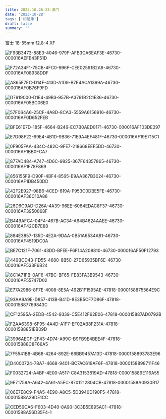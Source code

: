 ```yaml
---
title: 2023.10.26-28-澳门
date: '2023-10-28'
tags: ['相册簿']
draft: false
summary: ''
---
```


富士 18-55mm f2.8-4 XF

![F93B3473-88E3-4046-979F-AFB3CA6EAF3E-46730-000016AEFE43F51D](https://cdn.jsdelivr.net/gh/klaaay/pbed@main/uPic/F93B3473-88E3-4046-979F-AFB3CA6EAF3E-46730-000016AEFE43F51D.jpg)

![F72A34F1-75CB-4FC0-996F-CEE02591B2A9-46730-000016AF08938DDF](https://cdn.jsdelivr.net/gh/klaaay/pbed@main/uPic/F72A34F1-75CB-4FC0-996F-CEE02591B2A9-46730-000016AF08938DDF.jpg)

![A865F7EC-D14F-413D-A1D9-B7E4ACA1399A-46730-000016AF0B76F9FD](https://cdn.jsdelivr.net/gh/klaaay/pbed@main/uPic/A865F7EC-D14F-413D-A1D9-B7E4ACA1399A-46730-000016AF0B76F9FD.jpg)

![D7919000-D1E4-49B3-957B-A3791B2C1E36-46730-000016AF05BC06E0](https://cdn.jsdelivr.net/gh/klaaay/pbed@main/uPic/D7919000-D1E4-49B3-957B-A3791B2C1E36-46730-000016AF05BC06E0.jpg)

![57F064A6-25CF-4A8D-8CA3-5559A6156916-46730-000016AF0D652FEB](https://cdn.jsdelivr.net/gh/klaaay/pbed@main/uPic/57F064A6-25CF-4A8D-8CA3-5559A6156916-46730-000016AF0D652FEB.jpg)

![BFE61E7D-185F-4664-B246-EC7B0AED0171-46730-000016AF103DE397](https://cdn.jsdelivr.net/gh/klaaay/pbed@main/uPic/BFE61E7D-185F-4664-B246-EC7B0AED0171-46730-000016AF103DE397.jpg)

![E7D98F22-69E4-4B1D-9B36-71E9A4EF481F-46730-000016AF19E715C1](https://cdn.jsdelivr.net/gh/klaaay/pbed@main/uPic/E7D98F22-69E4-4B1D-9B36-71E9A4EF481F-46730-000016AF19E715C1.jpg)

![0F905FAA-434C-482C-9FE7-218668EEF5DD-46730-000016AF1BB0FCA7](https://cdn.jsdelivr.net/gh/klaaay/pbed@main/uPic/0F905FAA-434C-482C-9FE7-218668EEF5DD-46730-000016AF1BB0FCA7.jpg)

![877AD484-A747-4D6C-9825-367F64357865-46730-000016AF1F78F869](https://cdn.jsdelivr.net/gh/klaaay/pbed@main/uPic/877AD484-A747-4D6C-9825-367F64357865-46730-000016AF1F78F869.jpg)

![856155F9-D90F-4BF4-8565-E9AA367B3024-46730-000016AF1DB450DD](https://cdn.jsdelivr.net/gh/klaaay/pbed@main/uPic/856155F9-D90F-4BF4-8565-E9AA367B3024-46730-000016AF1DB450DD.jpg)

![42F2E927-98B6-4CED-819A-F953C0DBE5FE-46730-000016AF36C10A86](https://cdn.jsdelivr.net/gh/klaaay/pbed@main/uPic/42F2E927-98B6-4CED-819A-F953C0DBE5FE-46730-000016AF36C10A86.jpg)

![26D6C9AD-D26A-4A39-96EE-6084EDAC8F37-46730-000016AF3950068F](https://cdn.jsdelivr.net/gh/klaaay/pbed@main/uPic/26D6C9AD-D26A-4A39-96EE-6084EDAC8F37-46730-000016AF3950068F.jpg)

![B449AFC4-04F4-467B-AC34-A64B4624AAEE-46730-000016AF42CB7E88](https://cdn.jsdelivr.net/gh/klaaay/pbed@main/uPic/B449AFC4-04F4-467B-AC34-A64B4624AAEE-46730-000016AF42CB7E88.jpg)

![884E3857-135D-4E2A-9DAA-0B51A6534A81-46730-000016AF4519DC0A](https://cdn.jsdelivr.net/gh/klaaay/pbed@main/uPic/884E3857-135D-4E2A-9DAA-0B51A6534A81-46730-000016AF4519DC0A.jpg)

![BE7C121F-7061-43DD-BFEE-F6F14A208810-46730-000016AF50F12793](https://cdn.jsdelivr.net/gh/klaaay/pbed@main/uPic/BE7C121F-7061-43DD-BFEE-F6F14A208810-46730-000016AF50F12793.jpg)

![449BCD43-FD55-4680-8B50-27D65935BF6E-46730-000016AF533F6B24](https://cdn.jsdelivr.net/gh/klaaay/pbed@main/uPic/449BCD43-FD55-4680-8B50-27D65935BF6E-46730-000016AF533F6B24.jpg)

![8C1A71FB-0AF6-47BC-BF65-FE83FA3B9543-46730-000016AF55747D02](https://cdn.jsdelivr.net/gh/klaaay/pbed@main/uPic/8C1A71FB-0AF6-47BC-BF65-FE83FA3B9543-46730-000016AF55747D02.jpg)

![E77A2986-8F7E-4008-8E5A-492B1F1595AE-47818-0000158875564E9C](https://cdn.jsdelivr.net/gh/klaaay/pbed@main/uPic/E77A2986-8F7E-4008-8E5A-492B1F1595AE-47818-0000158875564E9C.jpg)

![93AA9A9E-D857-413B-B41D-8E3B5CF7D86F-47818-000015887769843C](https://cdn.jsdelivr.net/gh/klaaay/pbed@main/uPic/93AA9A9E-D857-413B-B41D-8E3B5CF7D86F-47818-000015887769843C.jpg)

![CF12595A-2EDB-4542-9339-C5E412F62E06-47818-000015887AD0792B](https://cdn.jsdelivr.net/gh/klaaay/pbed@main/uPic/CF12595A-2EDB-4542-9339-C5E412F62E06-47818-000015887AD0792B.jpg)

![F2AA6398-6F95-4A4D-A1F7-EF02AB8F231A-47818-00001588851EB09D](https://cdn.jsdelivr.net/gh/klaaay/pbed@main/uPic/F2AA6398-6F95-4A4D-A1F7-EF02AB8F231A-47818-00001588851EB09D.jpg)

![3996AECF-2F43-4D74-A99C-B9FB9E4BEE4F-47818-000015888C8F66A5](https://cdn.jsdelivr.net/gh/klaaay/pbed@main/uPic/3996AECF-2F43-4D74-A99C-B9FB9E4BEE4F-47818-000015888C8F66A5.jpg)

![7F5541B8-4B68-4264-892E-66BB9457A13D-47818-0000158893783E96](https://cdn.jsdelivr.net/gh/klaaay/pbed@main/uPic/7F5541B8-4B68-4264-892E-66BB9457A13D-47818-0000158893783E96.jpg)

![D4000724-78A7-4668-9401-BC7AC619AF6F-47818-0000158898711F46](https://cdn.jsdelivr.net/gh/klaaay/pbed@main/uPic/D4000724-78A7-4668-9401-BC7AC619AF6F-47818-0000158898711F46.jpg)

![F0032724-A4BF-4E00-A517-C8A3153819AD-47818-000015889E116A55](https://cdn.jsdelivr.net/gh/klaaay/pbed@main/uPic/F0032724-A4BF-4E00-A517-C8A3153819AD-47818-000015889E116A55.jpg)

![9E71759A-A642-4A61-A5EC-8701212804CB-47818-00001588A0930B17](https://cdn.jsdelivr.net/gh/klaaay/pbed@main/uPic/9E71759A-A642-4A61-A5EC-8701212804CB-47818-00001588A0930B17.jpg)

![06E7E8C9-F4A5-4E90-A8C5-5D3940D190F5-47818-00001588A29DE1CC](https://cdn.jsdelivr.net/gh/klaaay/pbed@main/uPic/06E7E8C9-F4A5-4E90-A8C5-5D3940D190F5-47818-00001588A29DE1CC.jpg)

![CED56CA6-F603-4D40-8A90-3C3B5E895AC1-47818-00001588A56D35F4-1](https://cdn.jsdelivr.net/gh/klaaay/pbed@main/uPic/CED56CA6-F603-4D40-8A90-3C3B5E895AC1-47818-00001588A56D35F4-1.jpg)